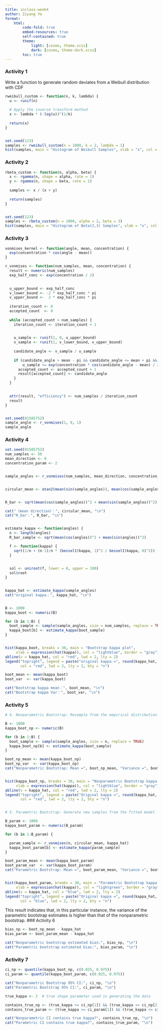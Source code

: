 ```yaml
---
title: inclass-week4
author: Ziyang Ye
format:
    html:
        code-fold: true
        embed-resources: true
        self-contained: true
        theme:
            light: [cosmo, theme.scss]
            dark: [cosmo, theme-dark.scss]
        toc: true
---
```


### Activity 1

Write a function to generate random deviates from a Weibull distribution with CDF


```r
rweibull_custom <- function(n, k, lambda) {
  u <- runif(n)
  
  # Apply the inverse transform method
  x <- lambda * (-log(u))^(1/k)
  
  return(x)
}


set.seed(123)  
samples <- rweibull_custom(n = 1000, k = 2, lambda = 1)
hist(samples, main = "Histogram of Weibull Samples", xlab = "x", col = "lightblue")

```
### Activity 2
```r
rbeta_custom <- function(n, alpha, beta) {
  x <- rgamma(n, shape = alpha, rate = 1)
  y <- rgamma(n, shape = beta, rate = 1)
  
  samples <- x / (x + y)
  
  return(samples)
}


set.seed(123) 
samples <- rbeta_custom(n = 1000, alpha = 2, beta = 3)
hist(samples, main = "Histogram of Beta(2,3) Samples", xlab = "x", col = "lightblue")

```
### Activity 3
```r
vonmises_kernel <- function(angle, mean, concentration) {
  exp(concentration * cos(angle - mean))
}

```


```r

r_vonmises <- function(num_samples, mean, concentration) {
  result <- numeric(num_samples)
  exp_half_conc <- exp(concentration / 2)
  

  u_upper_bound <- exp_half_conc
  v_lower_bound <- -2 * exp_half_conc * pi
  v_upper_bound <-  2 * exp_half_conc * pi
  
  iteration_count <- 0
  accepted_count  <- 0  
  
  while (accepted_count < num_samples) {
    iteration_count <- iteration_count + 1
    

    u_sample <- runif(1, 0, u_upper_bound)
    v_sample <- runif(1, v_lower_bound, v_upper_bound)
    
    candidate_angle <- v_sample / u_sample
    
    if (candidate_angle > mean - pi && candidate_angle <= mean + pi &&
        u_sample <= exp(concentration * cos(candidate_angle - mean) / 2)) {
      accepted_count <- accepted_count + 1
      result[accepted_count] <- candidate_angle
    }
  }
  

  attr(result, "efficiency") <- num_samples / iteration_count
  result
}


set.seed(01505752)
sample_angle <- r_vonmises(1, 0, 1)
sample_angle

```

### Activity 4
```r

set.seed(01505752)
num_samples <- 50
mean_direction <- 0
concentration_param <- 2


sample_angles <- r_vonmises(num_samples, mean_direction, concentration_param)


circular_mean <- atan2(mean(sin(sample_angles)), mean(cos(sample_angles)))


R_bar <- sqrt(mean(cos(sample_angles))^2 + mean(sin(sample_angles))^2)

cat("（mean direction）：", circular_mean, "\n")
cat("R_bar：", R_bar, "\n")


estimate_kappa <- function(angles) {
  n <- length(angles)
  R_bar_sample <- sqrt(mean(cos(angles))^2 + mean(sin(angles))^2)

  f <- function(kappa) {
    sqrt(1/n + (n-1)/n * (besselI(kappa, 1)^2 / besselI(kappa, 0)^2)) - R_bar_sample
  }
  

  sol <- uniroot(f, lower = 0, upper = 100)
  sol$root
}


kappa_hat <- estimate_kappa(sample_angles)
cat("original kappa：", kappa_hat, "\n")


B <- 1000        
kappa_boot <- numeric(B)

for (b in 1:B) {
  boot_sample <- sample(sample_angles, size = num_samples, replace = TRUE)
  kappa_boot[b] <- estimate_kappa(boot_sample)
}


hist(kappa_boot, breaks = 30, main = "Bootstrap kappa plot", 
     xlab = expression(hat(kappa)), col = "lightblue", border = "gray")
abline(v = kappa_hat, col = "red", lwd = 2, lty = 2)
legend("topright", legend = paste("original kappa =", round(kappa_hat, 3)),
       col = "red", lwd = 2, lty = 2, bty = "n")

boot_mean <- mean(kappa_boot)
boot_var  <- var(kappa_boot)

cat("Bootstrap kappa mean：", boot_mean, "\n")
cat("Bootstrap kappa Var：", boot_var, "\n")

```
### Activity 5

```r

# 4. Nonparametric Bootstrap: Resample from the empirical distribution

B <- 1000 
kappa_boot_np <- numeric(B)

for (b in 1:B) {
  boot_sample <- sample(sample_angles, size = n, replace = TRUE)
  kappa_boot_np[b] <- estimate_kappa(boot_sample)
}

boot_np_mean <- mean(kappa_boot_np)
boot_np_var  <- var(kappa_boot_np)
cat("Nonparametric Bootstrap: Mean =", boot_np_mean, "Variance =", boot_np_var, "\n")


hist(kappa_boot_np, breaks = 30, main = "Nonparametric Bootstrap kappa Estimates", 
     xlab = expression(hat(kappa)), col = "lightblue", border = "gray")
abline(v = kappa_hat, col = "red", lwd = 2, lty = 2)
legend("topright", legend = paste("Original kappa =", round(kappa_hat, 3)),
       col = "red", lwd = 2, lty = 2, bty = "n")


# 5. Parametric Bootstrap: Generate new samples from the fitted model

B_param <- 1000  
kappa_boot_param <- numeric(B_param)

for (b in 1:B_param) {

  param_sample <- r_vonmises(n, circular_mean, kappa_hat)
  kappa_boot_param[b] <- estimate_kappa(param_sample)
}

boot_param_mean <- mean(kappa_boot_param)
boot_param_var  <- var(kappa_boot_param)
cat("Parametric Bootstrap: Mean =", boot_param_mean, "Variance =", boot_param_var, "\n")


hist(kappa_boot_param, breaks = 30, main = "Parametric Bootstrap kappa Estimates", 
     xlab = expression(hat(kappa)), col = "lightgreen", border = "gray")
abline(v = kappa_hat, col = "blue", lwd = 2, lty = 2)
legend("topright", legend = paste("Original kappa =", round(kappa_hat, 3)),
       col = "blue", lwd = 2, lty = 2, bty = "n")
```

This result indicates that, in this particular instance, the variance of the parametric bootstrap estimates is higher than that of the nonparametric bootstrap. 
### Activity 6
```r

bias_np <- boot_np_mean - kappa_hat
bias_param <- boot_param_mean - kappa_hat

cat("Nonparametric bootstrap estimated bias:", bias_np, "\n")
cat("Parametric bootstrap estimated bias:", bias_param, "\n")

```
### Activity 7
```r

ci_np <- quantile(kappa_boot_np, c(0.025, 0.975))
ci_param <- quantile(kappa_boot_param, c(0.025, 0.975))

cat("Nonparametric Bootstrap 95% CI:", ci_np, "\n")
cat("Parametric Bootstrap 95% CI:", ci_param, "\n")

true_kappa <- 2  # true shape parameter used in generating the data

contains_true_np <- (true_kappa >= ci_np[1]) && (true_kappa <= ci_np[2])
contains_true_param <- (true_kappa >= ci_param[1]) && (true_kappa <= ci_param[2])

cat("Nonparametric CI contains true kappa?", contains_true_np, "\n")
cat("Parametric CI contains true kappa?", contains_true_param, "\n")

```

